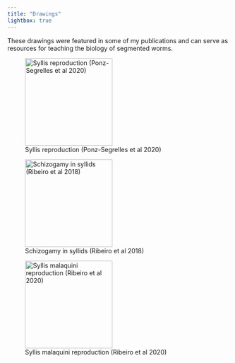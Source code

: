 ```yaml
---
title: "Drawings"
lightbox: true
---
```


These drawings were featured in some of my publications and can serve as resources for teaching the biology of segmented worms.

::: {layout-nrow="1" layout-valign="bottom"}
![Syllis reproduction (Ponz-Segrelles et al 2020)](Figure1.jpg){group="my-gallery" height="198px"}

![Schizogamy in syllids (Ribeiro et al 2018)](schizogamy.jpg){group="my-gallery" height="198px"}

![Syllis malaquini reproduction (Ribeiro et al 2020)](Smalaquini.jpg){group="my-gallery" height="198px"}
:::
